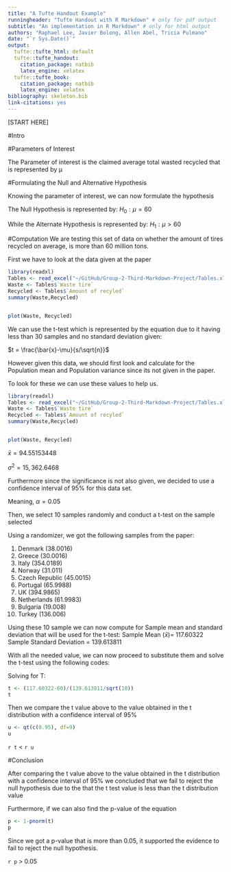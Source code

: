 ```yaml
---
title: "A Tufte Handout Example"
runningheader: "Tufte Handout with R Markdown" # only for pdf output
subtitle: "An implementation in R Markdown" # only for html output
authors: "Raphael Lee, Javier Bolong, Allen Abel, Tricia Pulmano"
date: "`r Sys.Date()`"
output:
  tufte::tufte_html: default
  tufte::tufte_handout:
    citation_package: natbib
    latex_engine: xelatex
  tufte::tufte_book:
    citation_package: natbib
    latex_engine: xelatex
bibliography: skeleton.bib
link-citations: yes
---
```


[START HERE]

#Intro

#Parameters of Interest

The Parameter of interest is the claimed average total wasted recycled that is represented by μ

#Formulating the Null and Alternative Hypothesis

Knowing the parameter of interest, we can now formulate the hypothesis

The Null Hypothesis is represented by:
$H_0: \mu =  60$

While the Alternate Hypothesis is represented by:
$H_1: \mu > 60$

#Computation
We are testing this set of data on whether the amount of tires recycled on average, is more than 60 million tons.

First we have to look at the data given at the paper 

``` r
library(readxl)
Tables <- read_excel("~/GitHub/Group-2-Third-Markdown-Project/Tables.xlsx")
Waste <- Tables$`Waste tire`
Recycled <- Tables$`Amount of recyled`
summary(Waste,Recycled)


plot(Waste, Recycled)

```

We can use the t-test which is represented by the equation due to it having less than 30 samples and no standard deviation given:

$t = \frac{\bar{x}-\mu}{s/\sqrt{n}}$


However given this data, we should first look and calculate for the Population mean and Population variance since its not given in the paper.

To look for these we can use these values to help us.

``` r
library(readxl)
Tables <- read_excel("~/GitHub/Group-2-Third-Markdown-Project/Tables.xlsx")
Waste <- Tables$`Waste tire`
Recycled <- Tables$`Amount of recyled`
summary(Waste,Recycled)


plot(Waste, Recycled)

```
$\bar{x} = 94.55153448$

$\sigma^2 = 15,362.6468$

Furthermore since the significance is not also given, we decided to use a confidence interval of 95% for this data set.

Meaning, $\alpha=0.05$

Then, we select 10 samples randomly and conduct a t-test on the sample selected

Using a randomizer, we got the following samples from the paper:

1. Denmark (38.0016)
2. Greece (30.0016)
3. Italy (354.0189)
4. Norway (31.011)
5. Czech Republic (45.0015)
6. Portugal (65.9988)
7. UK (394.9865)
8. Netherlands (61.9983)
9. Bulgaria (19.008)
10. Turkey (136.006)

Using these 10 sample we can now compute for Sample mean and standard deviation that will be used for the t-test:
Sample Mean ($\bar{x}$)= 117.60322
Sample Standard Deviation = 139.613811

With all the needed value, we can now proceed to substitute them and solve the t-test using the following codes:

Solving for T:
``` r
t <- (117.60322-60)/(139.613811/sqrt(10))
t
```

Then we compare the t value above to the value obtained in the t distribution with a confidence interval of 95%
``` r
u <- qt(c(0.95), df=9)
u
```
`r t` < `r u`

#Conclusion 
 
After comparing the  t value above to the value obtained in the t distribution with a confidence interval of 95% we concluded that we fail to reject the null hypothesis due to the  that the t test value is less than the t distribution value

Furthermore, if we can also find the p-value of the equation
``` r
p <- 1-pnorm(t)
p
```

Since we got a p-value that is more than 0.05, it supported the evidence to fail to reject the null hypothesis.

`r p` > 0.05



 


